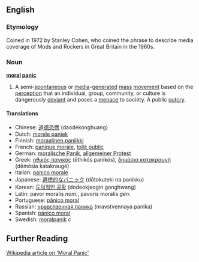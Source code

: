 ==English==
===Etymology===

Coined in 1972 by Stanley Cohen, who coined the phrase to describe media coverage of Mods and Rockers in Great Britain in the 1960s.

===Noun===
'''[[moral]] [[panic]]'''
#A semi-[[spontaneous]] or [[media]]-[[generated]] [[mass]] [[movement]] based on the [[perception]] that an individual, group, community, or culture is dangerously [[deviant]] and poses a [[menace]] to society.  A public [[outcry]].

==== Translations ====

*Chinese: [[道德恐慌]] (daodekonghuang)
*Dutch: [[morele paniek]]
*Finnish: [[moraalinen paniikki]]
*French: [[panique morale]], [[tollé public]]
*German: [[moralische Panik]], [[allgemeiner Protest]]
*Greek: [[ηθικός πανικός]] (ēthikós panikós), [[δημόσια κατακραυγή]] (dēmósia katakraugé)
*Italian: [[panico morale]]
*Japanese: [[道徳的なパニック]] (dōtokuteki na panikku)
*Korean: [[도덕적인 공황]] (dodeokjeogin gonghwang)
*Latin: pavor moralis ''nom.'', pavoris moralis ''gen.''
*Portuguese: [[pânico moral]]
*Russian: [[нравственная паника]] (nravstvennaya panika)
*Spanish: [[pánico moral]]
*Swedish: [[moralpanik]] ''c''

== Further Reading ==

[http://www.wikipedia.org/wiki/Moral_panic Wikipedia article on 'Moral Panic']